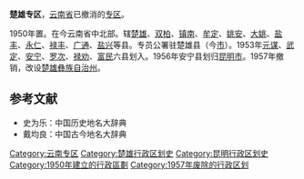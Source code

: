 '''楚雄专区'''，[[云南省|云南省]]已撤消的[[专区|专区]]。

1950年置。在今云南省中北部。辖[[楚雄县|楚雄]]、[[双柏县|双柏]]、[[镇南县|镇南]]、[[牟定县|牟定]]、[[姚安县|姚安]]、[[大姚县|大姚]]、[[盐丰县|盐丰]]、[[永仁县|永仁]]、[[禄丰县|禄丰]]、[[广通县_(元朝)|广通]]、[[盐兴县|盐兴]]等县。专员公署驻楚雄县（今[[楚雄市|市]]）。1953年[[元谋县|元谋]]、[[武定县|武定]]、[[安宁县|安宁]]、[[罗次县|罗次]]、[[禄劝县|禄劝]]、[[富民县|富民]]六县划入。1956年安宁县划归[[昆明市|昆明市]]。1957年撤销，改设[[楚雄彝族自治州|楚雄彝族自治州]]。

==参考文献==
*史为乐：中国历史地名大辞典
*戴均良：中国古今地名大辞典
{{云南省历史二级政区}}
[[Category:云南专区|Category:云南专区]]
[[Category:楚雄行政区划史|Category:楚雄行政区划史]]
[[Category:昆明行政区划史|Category:昆明行政区划史]]
[[Category:1950年建立的行政區劃|Category:1950年建立的行政區劃]]
[[Category:1957年废除的行政区划|Category:1957年废除的行政区划]]